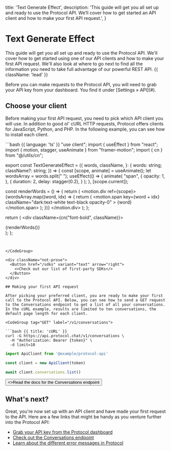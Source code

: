   title: 'Text Generate Effect',
  description:
    'This guide will get you all set up and ready to use the Protocol API. We’ll cover how to get started an API client and how to make your first API request.',
}

# Text Generate Effect

This guide will get you all set up and ready to use the Protocol API. We'll cover how to get started using one of our API clients and how to make your first API request. We'll also look at where to go next to find all the information you need to take full advantage of our powerful REST API. {{ className: 'lead' }}

<Note>
  Before you can make requests to the Protocol API, you will need to grab your
  API key from your dashboard. You find it under [Settings &raquo; API](#).
</Note>

## Choose your client

Before making your first API request, you need to pick which API client you will use. In addition to good ol' cURL HTTP requests, Protocol offers clients for JavaScript, Python, and PHP. In the following example, you can see how to install each client.

<CodeGroup>
```bash {{ language: 'ts' }}
"use client";
import { useEffect } from "react";
import { motion, stagger, useAnimate } from "framer-motion";
import { cn } from "@/utils/cn";

export const TextGenerateEffect = ({
  words,
  className,
}: {
  words: string;
  className?: string;
}) => {
  const [scope, animate] = useAnimate();
  let wordsArray = words.split(" ");
  useEffect(() => {
    animate(
      "span",
      {
        opacity: 1,
      },
      {
        duration: 2,
        delay: stagger(0.2),
      }
    );
  }, [scope.current]);

  const renderWords = () => {
    return (
      <motion.div ref={scope}>
        {wordsArray.map((word, idx) => {
          return (
            <motion.span
              key={word + idx}
              className="dark:text-white text-black opacity-0"
            >
              {word}
            </motion.span>
          );
        })}
      </motion.div>
    );
  };

  return (
    <div className={cn("font-bold", className)}>
      <div className="mt-4">
        <div className=" dark:text-white text-black text-2xl leading-snug tracking-wide">
          {renderWords()}
        </div>
      </div>
    </div>
  );
};

```


</CodeGroup>

<div className="not-prose">
  <Button href="/sdks" variant="text" arrow="right">
    <>Check out our list of first-party SDKs</>
  </Button>
</div>

## Making your first API request

After picking your preferred client, you are ready to make your first call to the Protocol API. Below, you can see how to send a GET request to the Conversations endpoint to get a list of all your conversations. In the cURL example, results are limited to ten conversations, the default page length for each client.

<CodeGroup tag="GET" label="/v1/conversations">

```bash {{ title: 'cURL' }}
curl -G https://api.protocol.chat/v1/conversations \
  -H "Authorization: Bearer {token}" \
  -d limit=10
```

```ts
import ApiClient from '@example/protocol-api'

const client = new ApiClient(token)

await client.conversations.list()
```

</CodeGroup>

<div className="not-prose">
  <Button href="/conversations" variant="text" arrow="right">
    <>Read the docs for the Conversations endpoint</>
  </Button>
</div>

## What's next?

Great, you're now set up with an API client and have made your first request to the API. Here are a few links that might be handy as you venture further into the Protocol API:

- [Grab your API key from the Protocol dashboard](#)
- [Check out the Conversations endpoint](/conversations)
- [Learn about the different error messages in Protocol](/errors)
